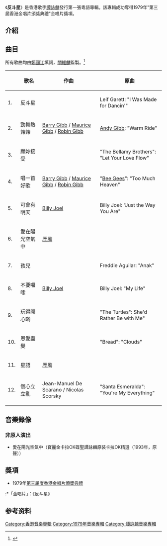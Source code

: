 {{Album infobox | 
|  Name        = 反斗星
|  Type        = [[專輯|專輯]]
|  Artist      = [[譚詠麟|譚詠麟]]
|  Cover       = 
|  Background  = 
|  Released    = 1979年2月20日
|  Recorded    = 1978年
|  Genre       = [[粵語流行音樂|粵語流行音樂]]
|  Length      = 
|  Label       = [[寶麗金|寶麗金]]
|  Number      =
|  Producer    = [[關維麟|關維麟]]，[[John_Herbert|John Herbert]]
|  Reviews     = 
|  Last album  = 
|  This album  = '''反斗星'''<br />（1979）
|  Next album  = [[愛到你發狂|愛到你發狂]]<br />（1980）
}}

《'''反斗星'''》是香港歌手[[譚詠麟|譚詠麟]]發行第一張粵語專輯。該專輯成功奪得1979年"第三屆香港金唱片頒獎典禮"金唱片獎項。

== 介紹 ==

== 曲目 ==
所有歌曲均由[[鄭國江|鄭國江]]填詞，[[關維麟|關維麟]]監製。<ref>{{Cite web |url=http://www.rickytong.com/atmdb/album.cfm?album_id=23 |title=http://www.rickytong.com/ATMDB - 反斗星 |accessdate=2010-05-05 |archive-date=2010-05-20 |archive-url=https://web.archive.org/web/20100520005146/http://www.rickytong.com/atmdb/album.cfm?album_id=23 |dead-url=no }}</ref> 
{| class="wikitable" width="45%"
|-
!
!歌名
!作曲
!原曲
|-
| 1. || 反斗星|| {{tsl|en|Michael Lloyd|Michael Lloyd}} || Leif Garett: "I Was Made for Dancin'"
|-
| 2. || 勁舞熱辣辣 || [[巴里·吉布|Barry Gibb]] / [[莫里斯·吉布|Maurice Gibb]] / [[羅賓·吉布|Robin Gibb]] || [[安迪·吉布|Andy Gibb]]: "Warm Ride"
|-
| 3. || 願妳接受 || {{tsl|en|Larry Williams|Larry E. Williams}} || "The Bellamy Brothers": "Let Your Love Flow"
|-
| 4. || 唱一首好歌 || [[巴里·吉布|Barry Gibb]] / [[莫里斯·吉布|Maurice Gibb]] / [[羅賓·吉布|Robin Gibb]] || "[[比吉斯|Bee Gees]]": "Too Much Heaven"
|-
| 5. || 可會有明天 || [[比利·乔尔|Billy Joel]] || Billy Joel: "Just the Way You Are"
|-
| 6. || 愛在陽光空氣中 || [[歷風|歷風]]
|-
| 7. || 孩兒 || {{tsl|en|Freddie Aguilar|Freddie Aguilar}} || Freddie Aguilar: "Anak"
|-
| 8. || 不要囉嗦 || [[比利·乔尔|Billy Joel]] ||Billy Joel: "My Life"
|-
| 9. || 玩得開心啲 || {{tsl|en|Alan Gordon (songwriter)|Alan Gordon}} || "The Turtles": She'd Rather Be with Me"
|-
| 10. || 恩愛盡變 || {{tsl|en|David Gates|David Gates}} || "Bread": "Clouds"
|-
| 11. || 星語 || 歷風
|-
| 12. || 個心立立亂 || Jean-Manuel De Scarano / Nicolas Scorsky ||"Santa Esmeralda": "You're My Everything"
|}

== 音樂錄像 ==
===非原人演出===
*愛在陽光空氣中（寶麗金卡拉OK碟聖譚詠麟原裝卡拉OK精選（1993年，原聲））

== 獎項 ==
*1979年[[第三届度香港金唱片頒獎典禮|第三届度香港金唱片頒獎典禮]]
:*「金唱片」：《反斗星》

==参考资料==
{{reflist}}

{{譚詠麟}}

[[Category:香港音樂專輯|Category:香港音樂專輯]]
[[Category:1979年音樂專輯|Category:1979年音樂專輯]]
[[Category:譚詠麟音樂專輯|Category:譚詠麟音樂專輯]]